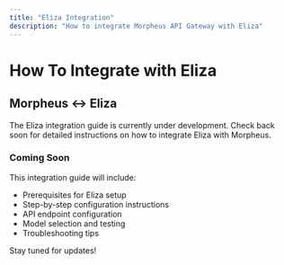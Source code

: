 ```yaml
---
title: "Eliza Integration"
description: "How to integrate Morpheus API Gateway with Eliza"
---
```


# How To Integrate with Eliza

## Morpheus ↔ Eliza

<Note>
The Eliza integration guide is currently under development. Check back soon for detailed instructions on how to integrate Eliza with Morpheus.
</Note>

### Coming Soon

This integration guide will include:

- Prerequisites for Eliza setup
- Step-by-step configuration instructions
- API endpoint configuration
- Model selection and testing
- Troubleshooting tips

Stay tuned for updates!

